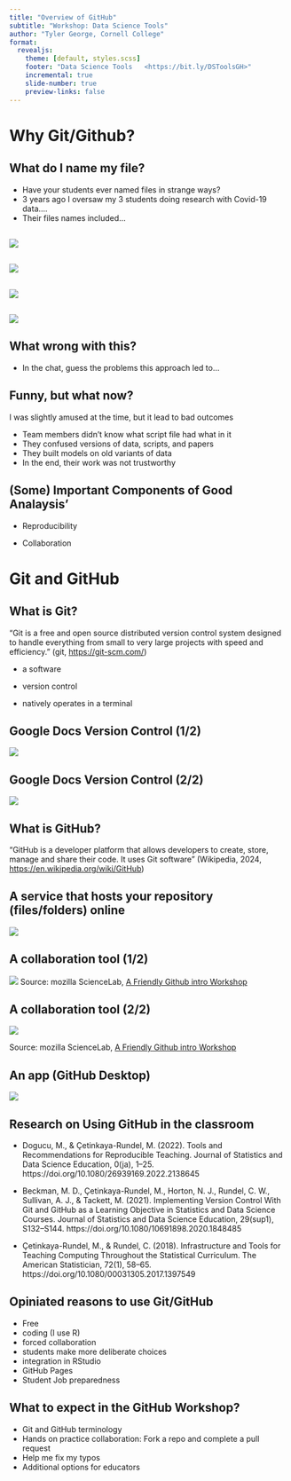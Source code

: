 ```yaml
---
title: "Overview of GitHub"
subtitle: "Workshop: Data Science Tools"
author: "Tyler George, Cornell College"
format: 
  revealjs:
    theme: [default, styles.scss]
    footer: "Data Science Tools   <https://bit.ly/DSToolsGH>"
    incremental: true 
    slide-number: true
    preview-links: false
---
```


# Why Git/Github?

## What do I name my file?

-   Have your students ever named files in strange ways?
-   3 years ago I oversaw my 3 students doing research with Covid-19 data....
-   Their files names included...

## 

![](imgs/FakeVP.png)

## 

![](imgs/script_name_e4.png)

## 

![](imgs/script_name_e3.png)

## 

![](imgs/script_name_e2.png)

## What wrong with this?

-   In the chat, guess the problems this approach led to...

## Funny, but what now?

I was slightly amused at the time, but it lead to bad outcomes

-   Team members didn't know what script file had what in it
-   They confused versions of data, scripts, and papers
-   They built models on old variants of data
-   In the end, their work was not trustworthy

## (Some) Important Components of Good Analaysis'

-   Reproducibility

-   Collaboration

# Git and GitHub

## What is Git? {.smaller}

"Git is a free and open source distributed version control system designed to handle everything from small to very large projects with speed and efficiency." (git, <https://git-scm.com/>)

-   a software

-   version control

-   natively operates in a terminal

## Google Docs Version Control (1/2)

![](imgs/GD_vc_e1.png)

## Google Docs Version Control (2/2)

![](imgs/GD_vc_e2.png)

## What is GitHub?

"GitHub is a developer platform that allows developers to create, store, manage and share their code. It uses Git software" (Wikipedia, 2024, <https://en.wikipedia.org/wiki/GitHub>)

## A service that hosts your repository (files/folders) online

![](imgs/GH_website_ex.png)

## A collaboration tool (1/2)

![](imgs/GH_collab_diagram.png) Source: mozilla ScienceLab, [A Friendly Github intro Workshop](https://joeyklee.github.io/friendly-github-intro/#schedule)

## A collaboration tool (2/2)

![](imgs/GH_collab_example.png)

Source: mozilla ScienceLab, [A Friendly Github intro Workshop](https://joeyklee.github.io/friendly-github-intro/#schedule)

## An app (GitHub Desktop)

![](imgs/GH_app.png)

## Research on Using GitHub in the classroom {.smaller}

-   Dogucu, M., & Çetinkaya-Rundel, M. (2022). Tools and Recommendations for Reproducible Teaching. Journal of Statistics and Data Science Education, 0(ja), 1–25. https://doi.org/10.1080/26939169.2022.2138645

-   Beckman, M. D., Çetinkaya-Rundel, M., Horton, N. J., Rundel, C. W., Sullivan, A. J., & Tackett, M. (2021). Implementing Version Control With Git and GitHub as a Learning Objective in Statistics and Data Science Courses. Journal of Statistics and Data Science Education, 29(sup1), S132–S144. https://doi.org/10.1080/10691898.2020.1848485

-   Çetinkaya-Rundel, M., & Rundel, C. (2018). Infrastructure and Tools for Teaching Computing Throughout the Statistical Curriculum. The American Statistician, 72(1), 58–65. https://doi.org/10.1080/00031305.2017.1397549

## Opiniated reasons to use Git/GitHub

-   Free
-   coding (I use R)
-   forced collaboration
-   students make more deliberate choices
-   integration in RStudio
-   GitHub Pages
-   Student Job preparedness

## What to expect in the GitHub Workshop?

-   Git and GitHub terminology
-   Hands on practice collaboration: Fork a repo and complete a pull request
-   Help me fix my typos
-   Additional options for educators
